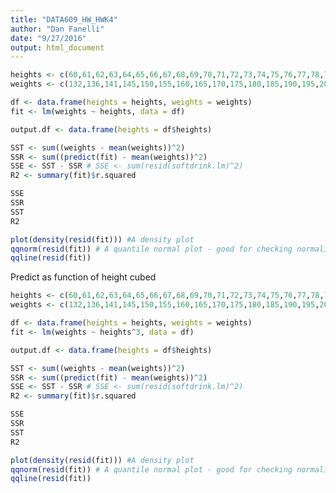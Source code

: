 ```yaml
---
title: "DATA609_HW_HWK4"
author: "Dan Fanelli"
date: "9/27/2016"
output: html_document
---
```


```r
heights <- c(60,61,62,63,64,65,66,67,68,69,70,71,72,73,74,75,76,77,78,79,80)
weights <- c(132,136,141,145,150,155,160,165,170,175,180,185,190,195,201,206,212,218,223,229,234)

df <- data.frame(heights = heights, weights = weights)
fit <- lm(weights ~ heights, data = df)

output.df <- data.frame(heights = df$heights)

SST <- sum((weights - mean(weights))^2)
SSR <- sum((predict(fit) - mean(weights))^2)
SSE <- SST - SSR # SSE <- sum(resid(softdrink.lm)^2)
R2 <- summary(fit)$r.squared

SSE
SSR
SST
R2

plot(density(resid(fit))) #A density plot
qqnorm(resid(fit)) # A quantile normal plot - good for checking normality
qqline(resid(fit))

```

Predict as function of height cubed

```r
heights <- c(60,61,62,63,64,65,66,67,68,69,70,71,72,73,74,75,76,77,78,79,80)
weights <- c(132,136,141,145,150,155,160,165,170,175,180,185,190,195,201,206,212,218,223,229,234)

df <- data.frame(heights = heights, weights = weights)
fit <- lm(weights ~ heights^3, data = df)

output.df <- data.frame(heights = df$heights)

SST <- sum((weights - mean(weights))^2)
SSR <- sum((predict(fit) - mean(weights))^2)
SSE <- SST - SSR # SSE <- sum(resid(softdrink.lm)^2)
R2 <- summary(fit)$r.squared

SSE
SSR
SST
R2

plot(density(resid(fit))) #A density plot
qqnorm(resid(fit)) # A quantile normal plot - good for checking normality
qqline(resid(fit))

```

